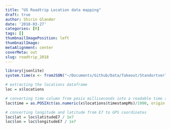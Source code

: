```yaml
---
title: "US Roadtrip Location data mapping"
draft: true
author: Shirin Glander
date: '2018-03-27'
categories: [R]
tags: []
thumbnailImagePosition: left
thumbnailImage: 
metaAlignment: center
coverMeta: out
slug: roadtrip_2018
---
```


```r
library(jsonlite)
system.time(x <- fromJSON("~/Documents/Github/Data/Takeout/Standortverlauf/Standortverlauf.json"))
```

```r
# extracting the locations dataframe
loc = x$locations

# converting time column from posix milliseconds into a readable time scale
loc$time = as.POSIXct(as.numeric(x$locations$timestampMs)/1000, origin = "1970-01-01")

# converting longitude and latitude from E7 to GPS coordinates
loc$lat = loc$latitudeE7 / 1e7
loc$lon = loc$longitudeE7 / 1e7
```